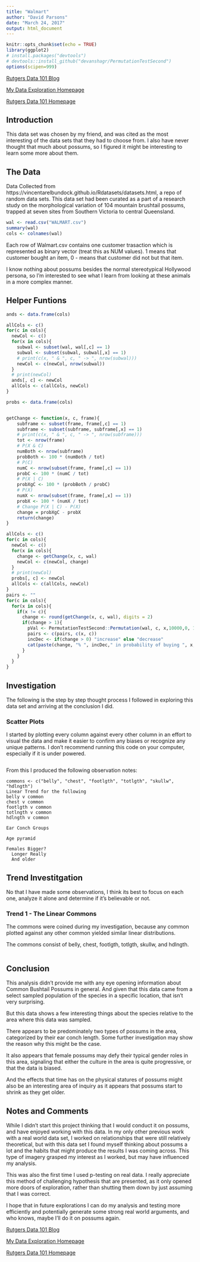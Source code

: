 ```yaml
---
title: "Walmart"
author: "David Parsons"
date: "March 24, 2017"
output: html_document
---
```


```r
knitr::opts_chunk$set(echo = TRUE)
library(ggplot2)
# install.packages("devtools")
# devtools::install_github("devanshagr/PermutationTestSecond")
options(scipen=999)
```
[Rutgers Data 101 Blog](http://data101.cs.rutgers.edu/?q=blog)

[My Data Exploration Homepage](home.html)

[Rutgers Data 101 Homepage](http://data101.cs.rutgers.edu/)

## Introduction

This data set was chosen by my friend, and was cited as the most interesting of the data sets that they had to choose from. I also have never thought that much about possums, so I figured it might be interesting to learn some more about them.

## The Data

Data Collected from https://vincentarelbundock.github.io/Rdatasets/datasets.html, a repo of random data sets. This data set had been curated as a part of a research study on the morphological variation of 104 mountain brushtail possums, trapped at seven sites from Southern Victoria to central Queensland.

```r
wal <- read.csv("WALMART.csv")
summary(wal)
cols <- colnames(wal)
```

Each row of Walmart.csv contains one customer trasaction which is represented as binary vector (treat this as NUM values). 1 means that customer bought an item, 0 - means that customer did not but that item. 

I know nothing about possums besides the normal stereotypical Hollywood persona, so I'm interested to see what I learn from looking at these animals in a more complex manner.

## Helper Funtions

```r
ands <- data.frame(cols)

allCols <- c()
for(c in cols){
  newCol <- c()
  for(x in cols){
    subwal <- subset(wal, wal[,c] == 1)
    subwal <- subset(subwal, subwal[,x] == 1)
    # print(c(x, " & ", c, " -> ", nrow(subwal)))
    newCol <- c(newCol, nrow(subwal))
  }
  # print(newCol)
  ands[, c] <- newCol
  allCols <- c(allCols, newCol)
}

probs <- data.frame(cols)


getChange <- function(x, c, frame){
    subframe <- subset(frame, frame[,c] == 1)
    subframe <- subset(subframe, subframe[,x] == 1)
    # print(c(x, " & ", c, " -> ", nrow(subframe)))
    tot <- nrow(frame)
    # P(X & C)
    numBoth <- nrow(subframe)
    probBoth <- 100 * (numBoth / tot)
    # P(C)
    numC <- nrow(subset(frame, frame[,c] == 1))
    probC <- 100 * (numC / tot)
    # P(X | C)
    probXgC <- 100 * (probBoth / probC)
    # P(X)
    numX <- nrow(subset(frame, frame[,x] == 1))
    probX <- 100 * (numX / tot)
    # Change P(X | C) - P(X)
    change = probXgC - probX
    return(change)
}

allCols <- c()
for(c in cols){
  newCol <- c()
  for(x in cols){
    change <- getChange(x, c, wal)
    newCol <- c(newCol, change)
  }
  # print(newCol)
  probs[, c] <- newCol
  allCols <- c(allCols, newCol)
}
pairs <- ""
for(c in cols){
  for(x in cols){
    if(x != c){
      change <- round(getChange(x, c, wal), digits = 2)
      if(change > 1){
        pVal <- PermutationTestSecond::Permutation(wal, c, x,10000,0, 1)
        pairs <- c(pairs, c(x, c))
        incDec <- if(change > 0) "increase" else "decrease"
        cat(paste(change, "% ", incDec," in probability of buying ", x, " if they bought ", c, "\n\tWith a P-Value of: ", pVal, "\n"))
      }
    }
  }
}

```

## Investigation

The following is the step by step thought process I followed in exploring this data set and arriving at the conclusion I did.

### Scatter Plots

I started by plotting every column against every other column in an effort to visual the data and make it easier to confirm any biases or recognize any unique patterns. I don't recommend running this code on your computer, especially if it is under powered.

```r

```
From this I produced the following observation notes:

    commons <- c("belly", "chest", "footlgth", "totlgth", "skullw", "hdlngth")
    Linear Trend for the following
    belly v common
    chest v common
    footlgth v common
    totlngth v common
    hdlngth v common

    Ear Conch Groups

    Age pyramid

    Females Bigger?
      Longer Really
      And older

## Trend Investitgation

No that I have made some observations, I think its best to focus on each one, analyze it alone and determine if it's believable or not.

### Trend 1 - The Linear Commons

The commons were coined during my investigation, because any common plotted against any other common yielded similar linear distributions.

The commons consist of belly, chest, footlgth, totlgth, skullw, and hdlngth.

```r

```


## Conclusion

This analysis didn't provide me with any eye opening information about Common Bushtail Possums in general. And given that this data came from a select sampled population of the species in a specific location, that isn't very surprising.

But this data shows a few interesting things about the species relative to the area where this data was sampled.

There appears to be predominately two types of possums in the area, categorized by their ear conch length. Some further investigation may show the reason why this might be the case.

It also appears that female possums may defy their typical gender roles in this area, signaling that either the culture in the area is quite progressive, or that the data is biased. 

And the effects that time has on the physical statures of possums might also be an interesting area of inquiry as it appears that possums start to shrink as they get older.

## Notes and Comments

While I didn't start this project thinking that I would conduct it on possums, and have enjoyed working with this data. In my only other previous work with a real world data set, I worked on relationships that were still relatively theoretical, but with this data set I found myself thinking about possums a lot and the habits that might produce the results I was coming across. This type of imagery grasped my interest as I worked, but may have influenced my analysis. 

This was also the first time I used p-testing on real data. I really appreciate this method of challenging hypothesis that are presented, as it only opened more doors of exploration, rather than shutting them down by just assuming that I was correct.

I hope that in future explorations I can do my analysis and testing more efficiently and potentially generate some strong real world arguments, and who knows, maybe I'll do it on possums again.

[Rutgers Data 101 Blog](http://data101.cs.rutgers.edu/?q=blog)

[My Data Exploration Homepage](home.html)

[Rutgers Data 101 Homepage](http://data101.cs.rutgers.edu/)
